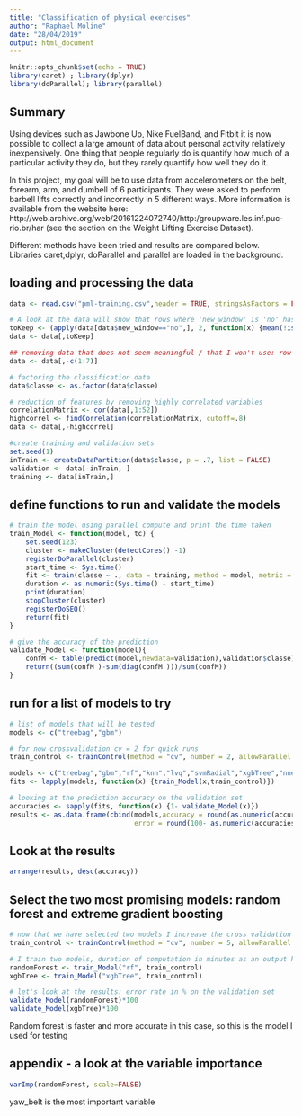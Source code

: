 ```yaml
---
title: "Classification of physical exercises"
author: "Raphael Moline"
date: "28/04/2019"
output: html_document
---
```


```r
knitr::opts_chunk$set(echo = TRUE)
library(caret) ; library(dplyr)
library(doParallel); library(parallel)
```

## Summary

Using devices such as Jawbone Up, Nike FuelBand, and Fitbit it is now possible to collect a large amount of data about personal activity relatively inexpensively. One thing that people regularly do is quantify how much of a particular activity they do, but they rarely quantify how well they do it.

In this project, my goal will be to use data from accelerometers on the belt, forearm, arm, and dumbell of 6 participants. They were asked to perform barbell lifts correctly and incorrectly in 5 different ways. More information is available from the website here: http://web.archive.org/web/20161224072740/http:/groupware.les.inf.puc-rio.br/har (see the section on the Weight Lifting Exercise Dataset).

Different methods have been tried and results are compared below.
Libraries caret,dplyr, doParallel and parallel are loaded in the background.


## loading and processing the data

```r
data <- read.csv("pml-training.csv",header = TRUE, stringsAsFactors = FALSE)

# A look at the data will show that rows where 'new_window' is 'no' has lots of NA or empty columns
toKeep <- (apply(data[data$new_window=="no",], 2, function(x) {mean(!is.na(x) && !(x==""))}) ==1)
data <- data[,toKeep]

## removing data that does not seem meaningful / that I won't use: row number, timestamps and window, user name
data <- data[,-c(1:7)]

# factoring the classification data
data$classe <- as.factor(data$classe)

# reduction of features by removing highly correlated variables
correlationMatrix <- cor(data[,1:52])
highcorrel <- findCorrelation(correlationMatrix, cutoff=.8)
data <- data[,-highcorrel]

#create training and validation sets
set.seed(1)
inTrain <- createDataPartition(data$classe, p = .7, list = FALSE)
validation <- data[-inTrain, ]
training <- data[inTrain,]

```


## define functions to run and validate the models

```r
# train the model using parallel compute and print the time taken
train_Model <- function(model, tc) {
    set.seed(123)
    cluster <- makeCluster(detectCores() -1)
    registerDoParallel(cluster)
    start_time <- Sys.time()
    fit <- train(classe ~ ., data = training, method = model, metric = "Accuracy", trControl = tc)
    duration <- as.numeric(Sys.time() - start_time)
    print(duration)
    stopCluster(cluster)
    registerDoSEQ()
    return(fit)
}

# give the accuracy of the prediction
validate_Model <- function(model){
    confM <- table(predict(model,newdata=validation),validation$classe)
    return((sum(confM )-sum(diag(confM )))/sum(confM))
}

```

## run for a list of models to try

```r
# list of models that will be tested
models <- c("treebag","gbm")

# for now crossvalidation cv = 2 for quick runs
train_control <- trainControl(method = "cv", number = 2, allowParallel = TRUE)

models <- c("treebag","gbm","rf","knn","lvq","svmRadial","xgbTree","nnet","avNNet")
fits <- lapply(models, function(x) {train_Model(x,train_control)})

# looking at the prediction accuracy on the validation set
accuracies <- sapply(fits, function(x) {1- validate_Model(x)})
results <- as.data.frame(cbind(models,accuracy = round(as.numeric(accuracies*100),digits = 2),
                               error = round(100- as.numeric(accuracies*100),digits = 2)))

```


## Look at the results
```r
arrange(results, desc(accuracy))
```



## Select the two most promising models: random forest and extreme gradient boosting
```r
# now that we have selected two models I increase the cross validation number
train_control <- trainControl(method = "cv", number = 5, allowParallel = TRUE)

# I train two models, duration of computation in minutes as an output here
randomForest <- train_Model("rf", train_control)
xgbTree <- train_Model("xgbTree", train_control)  

# let's look at the results: error rate in % on the validation set
validate_Model(randomForest)*100
validate_Model(xgbTree)*100
```

Random forest is faster and more accurate in this case, so this is the model I used for testing

## appendix - a look at the variable importance
```r
varImp(randomForest, scale=FALSE) 
```

yaw_belt is the most important variable

